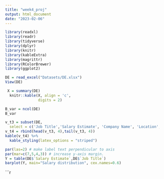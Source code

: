 ---
title: "week4_proj"
output: html_document
date: "2023-02-06"
---
```{r, message=FALSE, warning=FALSE}
library(readxl)
library(readr)
library(tidyverse)
library(dplyr)
library(knitr)
library(kableExtra)
library(magrittr)
library(RColorBrewer)
library(ggplot2)

```
```{r, message=FALSE, warning=FALSE}
DE = read_excel("Datasets/DE.xlsx")
View(DE)
```
```{r, message=FALSE, warning=FALSE}
 X = summary(DE)
  knitr::kable(X, align = 'c', 
               digits = 2)
```
```{r, message=FALSE, warning=FALSE}
B_var = ncol(DE)
B_var
```
```{r, message=FALSE, warning=FALSE}
v_t3 = subset(DE, 
  select = c('Job Title','Salary Estimate', 'Company Name', 'Location', 'Size'))
v_t4 = rbind(head(v_t3, 4),tail(v_t3, 4))
kable(v_t4) %>%
  kable_styling(latex_options = "striped")
```
```{r, message=FALSE, warning=FALSE}
par(las=2) # make label text perpendicular to axis
par(mar=c(7,5,4,3)) # increase y-axis margin.
Y = table(DE$`Salary Estimate`,DE$`Job Title`)
barplot(Y, main="Salary distribution", cex.names=0.6)

```
```{r, message=FALSE, warning=FALSE}
